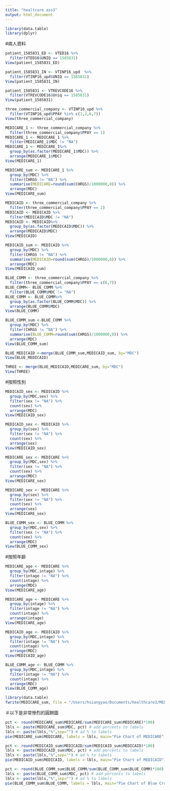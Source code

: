 ```yaml
---
title: "healtcare ass3"
output: html_document
---
```


```r
library(data.table)
library(dplyr)
```
#病人資料
```r
patient_1585831_ED <- VTED16 %>%
  filter(VTED16$UNIQ == 1585831)
View(patient_1585831_ED)

patient_1585831_IN <- VTINP16_upd  %>%
  filter(VTINP16_upd$UNIQ == 1585831)
View(patient_1585831_IN)

patient_1585831 <- VTREVCODE16 %>%
  filter(VTREVCODE16$Uniq == 1585831)
View(patient_1585831)

```

```r
three_commercial_company <- VTINP16_upd %>%
  filter(VTINP16_upd$PPAY %in% c(1,2,6,7))
View(three_commercial_company)
```


```r
MEDICARE_1 <- three_commercial_company %>%
  filter(three_commercial_company$PPAY == 1) 
MEDICARE_1 <- MEDICARE_1 %>%  
  filter(MEDICARE_1$MDC != "NA")
MEDICARE_1 <- MEDICARE_1%>%  
  group_by(as.factor(MEDICARE_1$MDC)) %>%
  arrange(MEDICARE_1$MDC)
View(MEDICARE_1)
```



```r
MEDICARE_sum <- MEDICARE_1 %>%
  group_by(MDC) %>%
  filter(CHRGS != "NA") %>%
  summarise(MEDICARE=round(sum(CHRGS)/1000000,0)) %>%
  arrange(MDC)
View(MEDICARE_sum)
```


```r
MEDICAID <- three_commercial_company %>%
  filter(three_commercial_company$PPAY == 2) 
MEDICAID <- MEDICAID %>%
  filter(MEDICAID$MDC != "NA")
MEDICAID <- MEDICAID%>%  
  group_by(as.factor(MEDICAID$MDC)) %>%
  arrange(MEDICAID$MDC)
View(MEDICAID)
```


```r
MEDICAID_sum <- MEDICAID %>%
  group_by(MDC) %>%
  filter(CHRGS != "NA") %>%
  summarise(MEDICAID=round(sum(CHRGS)/1000000,0)) %>%
  arrange(MDC)
View(MEDICAID_sum)
```

```r
BLUE_COMM <- three_commercial_company %>%
  filter(three_commercial_company$PPAY == c(6,7)) 
BLUE_COMM<- BLUE_COMM %>%
  filter(BLUE_COMM$MDC != "NA")
BLUE_COMM <- BLUE_COMM%>%  
  group_by(as.factor(BLUE_COMM$MDC)) %>%
  arrange(BLUE_COMM$MDC)
View(BLUE_COMM)
```

```r
BLUE_COMM_sum <-BLUE_COMM %>%
  group_by(MDC) %>%
  filter(CHRGS != "NA") %>%
  summarise(BLUE_COMM=round(sum(CHRGS)/1000000,0)) %>%
  arrange(MDC)
View(BLUE_COMM_sum)
```


```r
BLUE_MEDICAID <-merge(BLUE_COMM_sum,MEDICAID_sum, by="MDC")
View(BLUE_MEDICAID)

THREE <- merge(BLUE_MEDICAID,MEDICARE_sum, by="MDC")
View(THREE)
```




#按照性別

```r
MEDICAID_sex <- MEDICAID %>%
  group_by(MDC,sex) %>%
  filter(sex != "NA") %>%
  count(sex) %>%
  arrange(MDC)
View(MEDICAID_sex)
```

```r
MEDICAID_sex <- MEDICAID %>%
  group_by(sex) %>%
  filter(sex != "NA") %>%
  count(sex) %>%
  arrange(sex)
View(MEDICAID_sex)
```


```r
MEDICARE_sex <- MEDICARE %>%
  group_by(MDC,sex) %>%
  filter(sex != "NA") %>%
  count(sex) %>%
  arrange(MDC)
View(MEDICARE_sex)
```

```r
MEDICARE_sex <- MEDICARE %>%
  group_by(sex) %>%
  filter(sex != "NA") %>%
  count(sex) %>%
  arrange(sex)
View(MEDICARE_sex)
```



```r
BLUE_COMM_sex <- BLUE_COMM %>%
  group_by(MDC,sex) %>%
  filter(sex != "NA") %>%
  count(sex) %>%
  arrange(MDC)
View(BLUE_COMM_sex)
```


#按照年齡
```r
MEDICARE_age <- MEDICARE %>%
  group_by(MDC,intage) %>%
  filter(intage != "NA") %>%
  count(intage) %>%
  arrange(MDC)
View(MEDICARE_age)
```

```r
MEDICARE_age <- MEDICARE %>%
  group_by(intage) %>%
  filter(intage != "NA") %>%
  count(intage) %>%
  arrange(intage)
View(MEDICARE_age)
```


```r
MEDICAID_age <- MEDICAID %>%
  group_by(MDC,intage) %>%
  filter(intage != "NA") %>%
  count(intage) %>%
  arrange(MDC)
View(MEDICAID_age)
```

```r
BLUE_COMM_age <- BLUE_COMM %>%
  group_by(MDC,intage) %>%
  filter(intage != "NA") %>%
  count(intage) %>%
  arrange(MDC)
View(BLUE_COMM_age)
```



```r
library(data.table)
fwrite(MEDICARE_sum, file = "/Users/hsiangyao/Documents/healthcare3/MEDICARE.csv")
```
＃以下是非常慘烈的圓餅圖 
```r
pct <- round(MEDICARE_sum$MEDICARE/sum(MEDICARE_sum$MEDICARE)*100)
lbls <- paste(MEDICARE_sum$MDC, pct) # add percents to labels
lbls <- paste(lbls,"%",sep="") # ad % to labels
pie(MEDICARE_sum$MEDICARE, labels = lbls, main="Pie Chart of MEDICARE")
```





```r
pct <- round(MEDICAID_sum$MEDICAID/sum(MEDICAID_sum$MEDICAID)*100)
lbls <- paste(MEDICAID_sum$MDC, pct) # add percents to labels
lbls <- paste(lbls,"%",sep="") # ad % to labels
pie(MEDICAID_sum$MEDICAID, labels = lbls, main="Pie Chart of MEDICAID")

```

```r
pct <- round(BLUE_COMM_sum$BLUE_COMM/sum(BLUE_COMM_sum$BLUE_COMM)*100)
lbls <- paste(BLUE_COMM_sum$MDC, pct) # add percents to labels
lbls <- paste(lbls,"%",sep="") # ad % to labels
pie(BLUE_COMM_sum$BLUE_COMM, labels = lbls, main="Pie Chart of Blue Cross and Commercial Insurance")


```

